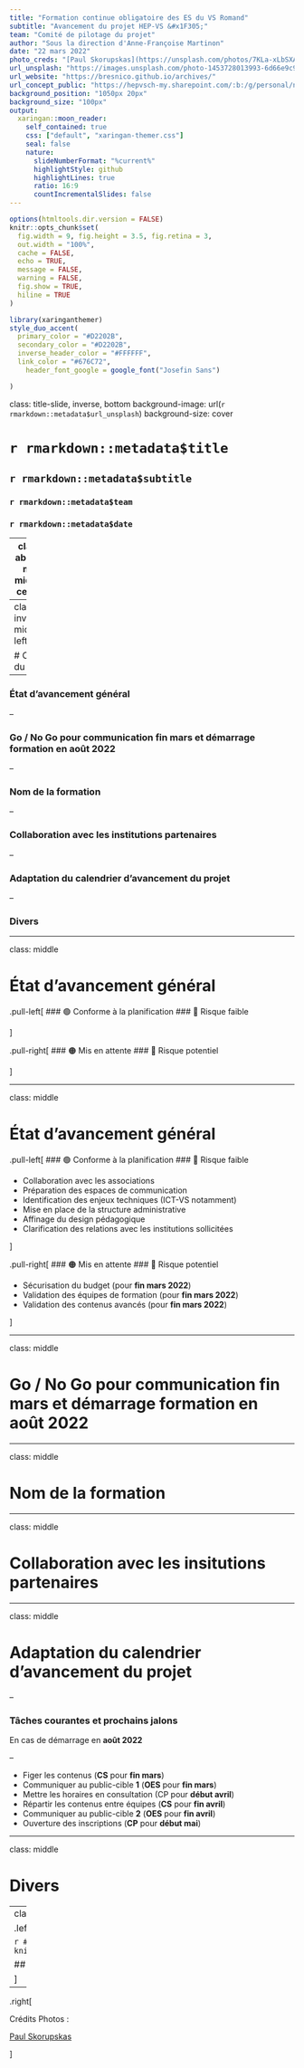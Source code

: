 ```yaml
---
title: "Formation continue obligatoire des ES du VS Romand"
subtitle: "Avancement du projet HEP-VS &#x1F305;"  
team: "Comité de pilotage du projet"
author: "Sous la direction d'Anne-Françoise Martinon"
date: "22 mars 2022"
photo_creds: "[Paul Skorupskas](https://unsplash.com/photos/7KLa-xLbSXA)" 
url_unsplash: "https://images.unsplash.com/photo-1453728013993-6d66e9c9123a?ixlib=rb-1.2.1&ixid=MnwxMjA3fDB8MHxwaG90by1wYWdlfHx8fGVufDB8fHx8&auto=format&fit=crop&w=2940&q=80"
url_website: "https://bresnico.github.io/archives/"
url_concept_public: "https://hepvsch-my.sharepoint.com/:b:/g/personal/nicolas_bressoud_hepvs_ch/EV-5tXdMaT5IjFfELnSpMmEBwYLB9vsD5Duv_g6vtAxFow?e=0cOz1H"
background_position: "1050px 20px"
background_size: "100px"
output:
  xaringan::moon_reader:
    self_contained: true
    css: ["default", "xaringan-themer.css"]
    seal: false
    nature:
      slideNumberFormat: "%current%"
      highlightStyle: github
      highlightLines: true
      ratio: 16:9
      countIncrementalSlides: false
---
```


```r
options(htmltools.dir.version = FALSE)
knitr::opts_chunk$set(
  fig.width = 9, fig.height = 3.5, fig.retina = 3,
  out.width = "100%",
  cache = FALSE,
  echo = TRUE,
  message = FALSE,
  warning = FALSE,
  fig.show = TRUE,
  hiline = TRUE
)
```

```r
library(xaringanthemer)
style_duo_accent(
  primary_color = "#D2202B",
  secondary_color = "#D2202B",
  inverse_header_color = "#FFFFFF",
  link_color = "#676C72",
    header_font_google = google_font("Josefin Sans")

)
```

class: title-slide, inverse, bottom
background-image: url(`r rmarkdown::metadata$url_unsplash`)
background-size: cover

# `r rmarkdown::metadata$title`

## `r rmarkdown::metadata$subtitle`

### `r rmarkdown::metadata$team`

### `r rmarkdown::metadata$date`

---
class: about-me, middle, center


<img style="border-radius: 50%;" src="https://pbs.twimg.com/profile_images/1300813855183065100/-Rd3mskJ.jpg" width="150px"/>

## Formation continue HEP-VS

[`r icons::fontawesome("link")` Archives des séances du projet](`r rmarkdown::metadata$url_website`)</br>
[`r icons::fontawesome("user-lock")` Concept dans sa version la plus récente](`r rmarkdown::metadata$url_concept_public`)
---
class: inverse, middle left

# Ordre du jour

--

### État d'avancement général

--

### Go / No Go pour communication fin mars et démarrage formation en août 2022

--

### Nom de la formation

--

### Collaboration avec les institutions partenaires

--

### Adaptation du calendrier d’avancement du projet

--

### Divers

---

class: middle

# État d'avancement général


.pull-left[
### &#x1F7E2; Conforme à la planification
### &#x1F642; Risque faible

]

.pull-right[
### &#x1F7E0; Mis en attente
### &#x1F914; Risque potentiel

]

---

class: middle

# État d'avancement général


.pull-left[
### &#x1F7E2; Conforme à la planification
### &#x1F642; Risque faible

- Collaboration avec les associations
- Préparation des espaces de communication
- Identification des enjeux techniques (ICT-VS notamment)
- Mise en place de la structure administrative
- Affinage du design pédagogique
- Clarification des relations avec les institutions sollicitées


]

.pull-right[
### &#x1F7E0; Mis en attente
### &#x1F914; Risque potentiel

- Sécurisation du budget (pour **fin mars 2022**)
- Validation des équipes de formation (pour **fin mars 2022**)
- Validation des contenus avancés (pour **fin mars 2022**)

]

---

class: middle

# Go / No Go pour communication fin mars et démarrage formation en août 2022

---

class: middle

# Nom de la formation

---

class: middle

# Collaboration avec les insitutions partenaires

---

class: middle

# Adaptation du calendrier d’avancement du projet

--

### Tâches courantes et prochains jalons
En cas de démarrage en **août 2022**

--

- Figer les contenus (**CS** pour **fin mars**)
- Communiquer au public-cible **1** (**OES** pour **fin mars**)
- Mettre les horaires en consultation (CP pour **début avril**)
- Répartir les contenus entre équipes (**CS** pour **fin avril**)
- Communiquer au public-cible **2** (**OES** pour **fin avril**)
- Ouverture des inscriptions (**CP** pour **début mai**)

---

class: middle

# Divers


---
class: middle

.left[

```r
# local
knitr::include_graphics("img/logo.png")
```

## Merci pour votre confiance.

]

--

.right[

Crédits Photos :

[Paul Skorupskas](https://unsplash.com/photos/7KLa-xLbSXA)

]
